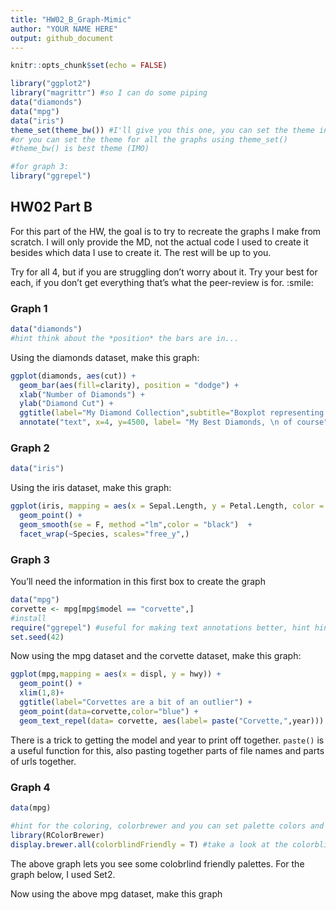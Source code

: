 ```yaml
---
title: "HW02_B_Graph-Mimic"
author: "YOUR NAME HERE"
output: github_document
---
```


```r
knitr::opts_chunk$set(echo = FALSE)
```


```r
library("ggplot2")
library("magrittr") #so I can do some piping
data("diamonds")
data("mpg")
data("iris")
theme_set(theme_bw()) #I'll give you this one, you can set the theme individually for graphs
#or you can set the theme for all the graphs using theme_set()
#theme_bw() is best theme (IMO)

#for graph 3:
library("ggrepel")


```

## HW02 Part B

For this part of the HW, the goal is to try to recreate the graphs I make from scratch. I will only provide the MD, not the actual code I used to create it besides which data I use to create it. The rest will be up to you. 

Try for all 4, but if you are struggling don't worry about it. Try your best for each, if you don't get everything that's what the peer-review is for. :smile:


### Graph 1
```r
data("diamonds")
#hint think about the *position* the bars are in...
```


Using the diamonds dataset, make this graph:
```r

ggplot(diamonds, aes(cut)) + 
  geom_bar(aes(fill=clarity), position = "dodge") +
  xlab("Number of Diamonds") +
  ylab("Diamond Cut") +
  ggtitle(label="My Diamond Collection",subtitle="Boxplot representing the number of diamonds in my diamond collection \n by type of cut quality and clarity of diamond") + theme(plot.title = element_text(hjust = 0.5, size = 14)) +
  annotate("text", x=4, y=4500, label= "My Best Diamonds, \n of course")

```

### Graph 2
```r
data("iris")
```

Using the iris dataset, make this graph:
```r

ggplot(iris, mapping = aes(x = Sepal.Length, y = Petal.Length, color = Species, shape =Species)) + 
  geom_point() + 
  geom_smooth(se = F, method ="lm",color = "black")  +
  facet_wrap(~Species, scales="free_y",)
```

### Graph 3
You'll need the information in this first box to create the graph
```r
data("mpg")
corvette <- mpg[mpg$model == "corvette",]
#install
require("ggrepel") #useful for making text annotations better, hint hint
set.seed(42)
```

Now using the mpg dataset and the corvette dataset, make this graph:

```r
ggplot(mpg,mapping = aes(x = displ, y = hwy)) + 
  geom_point() +
  xlim(1,8)+
  ggtitle(label="Corvettes are a bit of an outlier") +
  geom_point(data=corvette,color="blue") +
  geom_text_repel(data= corvette, aes(label= paste("Corvette,",year)))
```

There is a trick to getting the model and year to print off together. `paste()` is a useful function for this, also pasting together parts of file names and parts of urls together. 


### Graph 4 
```r
data(mpg)

#hint for the coloring, colorbrewer and you can set palette colors and make your graphs colorblind friendly
library(RColorBrewer)
display.brewer.all(colorblindFriendly = T) #take a look at the colorblindfriendly options
```

The above graph lets you see some colobrlind friendly palettes. For the graph below, I used Set2.



Now using the above mpg dataset, make this graph

```r

```




